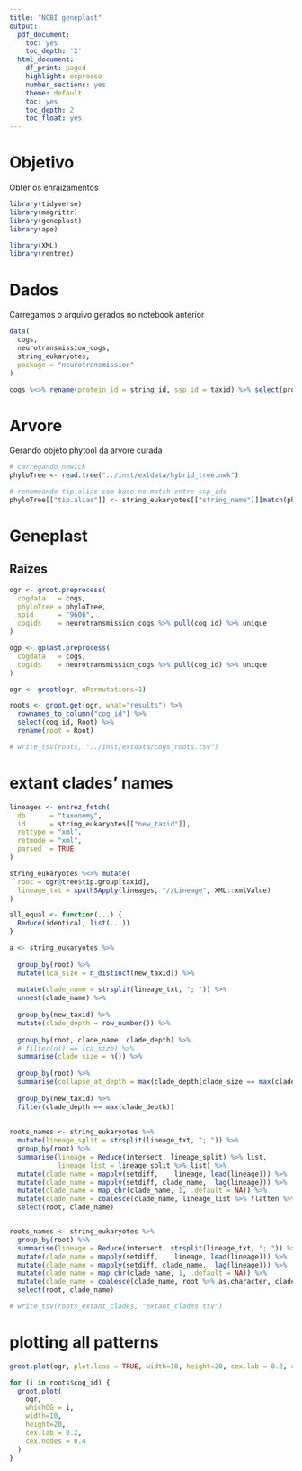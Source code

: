 ```yaml
---
title: "NCBI geneplast"
output:
  pdf_document:
    toc: yes
    toc_depth: '2'
  html_document:
    df_print: paged
    highlight: espresso
    number_sections: yes
    theme: default
    toc: yes
    toc_depth: 2
    toc_float: yes
---
```

# Objetivo
Obter os enraizamentos
```r
library(tidyverse)
library(magrittr)
library(geneplast)
library(ape)

library(XML)
library(rentrez)
```

# Dados
Carregamos o arquivo gerados no notebook anterior
```r
data(
  cogs,
  neurotransmission_cogs,
  string_eukaryotes,
  package = "neurotransmission"
)

cogs %<>% rename(protein_id = string_id, ssp_id = taxid) %>% select(protein_id, ssp_id, cog_id)
```

# Arvore
Gerando objeto phytool da arvore curada
```r
# carregando newick
phyloTree <- read.tree("../inst/extdata/hybrid_tree.nwk")

# renomeando tip.alias com base no match entre ssp_ids
phyloTree[["tip.alias"]] <- string_eukaryotes[["string_name"]][match(phyloTree[["tip.label"]], string_eukaryotes[["taxid"]])]
```

# Geneplast
## Raizes
```r
ogr <- groot.preprocess(
  cogdata   = cogs,
  phyloTree = phyloTree,
  spid      = "9606",
  cogids    = neurotransmission_cogs %>% pull(cog_id) %>% unique
)

ogp <- gplast.preprocess(
  cogdata   = cogs,
  cogids    = neurotransmission_cogs %>% pull(cog_id) %>% unique
)

ogr <- groot(ogr, nPermutations=1)
```

```r
roots <- groot.get(ogr, what="results") %>%
  rownames_to_column("cog_id") %>%
  select(cog_id, Root) %>%
  rename(root = Root)

# write_tsv(roots, "../inst/extdata/cogs_roots.tsv")
```

# extant clades' names
```r
lineages <- entrez_fetch(
  db      = "taxonomy",
  id      = string_eukaryotes[["new_taxid"]],
  rettype = "xml",
  retmode = "xml",
  parsed  = TRUE
)

string_eukaryotes %<>% mutate(
  root = ogr@tree$tip.group[taxid],
  lineage_txt = xpathSApply(lineages, "//Lineage", XML::xmlValue)
)

all_equal <- function(...) {
  Reduce(identical, list(...))
}

a <- string_eukaryotes %>%
  
  group_by(root) %>%
  mutate(lca_size = n_distinct(new_taxid)) %>%
  
  mutate(clade_name = strsplit(lineage_txt, "; ")) %>%
  unnest(clade_name) %>%
  
  group_by(new_taxid) %>%
  mutate(clade_depth = row_number()) %>%
  
  group_by(root, clade_name, clade_depth) %>%
  # filter(n() == lca_size) %>%
  summarise(clade_size = n()) %>%
  
  group_by(root) %>%
  summarise(collapse_at_depth = max(clade_depth[clade_size == max(clade_size)]))
  
  group_by(new_taxid) %>%
  filter(clade_depth == max(clade_depth))
  
  
roots_names <- string_eukaryotes %>%
  mutate(lineage_split = strsplit(lineage_txt, "; ")) %>%
  group_by(root) %>%
  summarise(lineage = Reduce(intersect, lineage_split) %>% list,
            lineage_list = lineage_split %>% list) %>%
  mutate(clade_name = mapply(setdiff,    lineage, lead(lineage))) %>%
  mutate(clade_name = mapply(setdiff, clade_name,  lag(lineage))) %>%
  mutate(clade_name = map_chr(clade_name, 1, .default = NA)) %>%
  mutate(clade_name = coalesce(clade_name, lineage_list %>% flatten %>% map(length(lineage)+1) %>% unlist %>% unique %>% paste0(collapse="; "), clade_name)) #%>%
  select(root, clade_name)


roots_names <- string_eukaryotes %>%
  group_by(root) %>%
  summarise(lineage = Reduce(intersect, strsplit(lineage_txt, "; ")) %>% list) %>%
  mutate(clade_name = mapply(setdiff,    lineage, lead(lineage))) %>%
  mutate(clade_name = mapply(setdiff, clade_name,  lag(lineage))) %>%
  mutate(clade_name = map_chr(clade_name, 1, .default = NA)) %>%
  mutate(clade_name = coalesce(clade_name, root %>% as.character, clade_name)) #%>%
  select(root, clade_name)

# write_tsv(roots_extant_clades, "extant_clades.tsv")
```

# plotting all patterns
```r
groot.plot(ogr, plot.lcas = TRUE, width=10, height=20, cex.lab = 0.2, cex.nodes = 0.4)

for (i in roots$cog_id) {
  groot.plot(
    ogr, 
    whichOG = i, 
    width=10, 
    height=20, 
    cex.lab = 0.2, 
    cex.nodes = 0.4
  )
}
```

